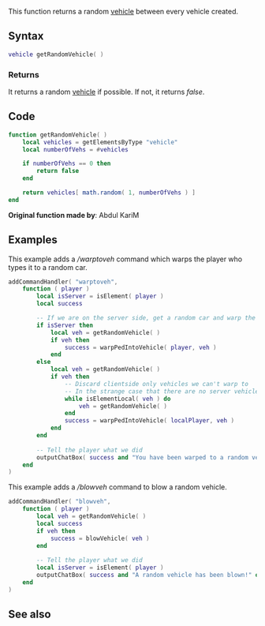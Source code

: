 
{{Useful Function}}
This function returns a random [[/vehicle.md|vehicle]] between every vehicle created.
==Syntax==
<syntaxhighlight lang="lua">vehicle getRandomVehicle( )</syntaxhighlight>

===Returns===
It returns a random [[/vehicle.md|vehicle]] if possible. If not, it returns ''false''.

==Code==
<syntaxhighlight lang="lua">
function getRandomVehicle( )
    local vehicles = getElementsByType "vehicle"
    local numberOfVehs = #vehicles

    if numberOfVehs == 0 then
        return false
    end

    return vehicles[ math.random( 1, numberOfVehs ) ]
end
</syntaxhighlight>
'''Original function made by''': Abdul KariM

==Examples==
<section name="Client and server examples" class="both" show="true">
This example adds a ''/warptoveh'' command which warps the player who types it to a random car.
<syntaxhighlight lang="lua">
addCommandHandler( "warptoveh",
    function ( player )
        local isServer = isElement( player )
        local success

        -- If we are on the server side, get a random car and warp the player to it
        if isServer then
            local veh = getRandomVehicle( )
            if veh then
                success = warpPedIntoVehicle( player, veh )
            end
        else
            local veh = getRandomVehicle( )
            if veh then
                -- Discard clientside only vehicles we can't warp to
                -- In the strange case that there are no server vehicles MTA will abort the loop after a bit
                while isElementLocal( veh ) do
                    veh = getRandomVehicle( )
                end
                success = warpPedIntoVehicle( localPlayer, veh )
            end
        end
        
        -- Tell the player what we did
        outputChatBox( success and "You have been warped to a random vehicle." or "Could not warp you to a random vehicle.", isServer and player or ( success and 0 or 255 ), isServer and ( success and 0 or 255 ) or ( success and 255 or 0 ), isServer and ( success and 255 or 0 ) or 0, isServer and 0 or nil )
    end
)
</syntaxhighlight>

This example adds a ''/blowveh'' command to blow a random vehicle.
<syntaxhighlight lang="lua">
addCommandHandler( "blowveh",
    function ( player )
        local veh = getRandomVehicle( )
        local success
        if veh then
            success = blowVehicle( veh )
        end
        
        -- Tell the player what we did
        local isServer = isElement( player )
        outputChatBox( success and "A random vehicle has been blown!" or "Could not blow a random vehicle.", isServer and player or ( success and 0 or 255 ), isServer and ( success and 0 or 255 ) or ( success and 255 or 0 ), isServer and ( success and 255 or 0 ) or 0, isServer and 0 or nil )
    end
)
</syntaxhighlight>
</section>

==See also==
{{Useful Functions}}